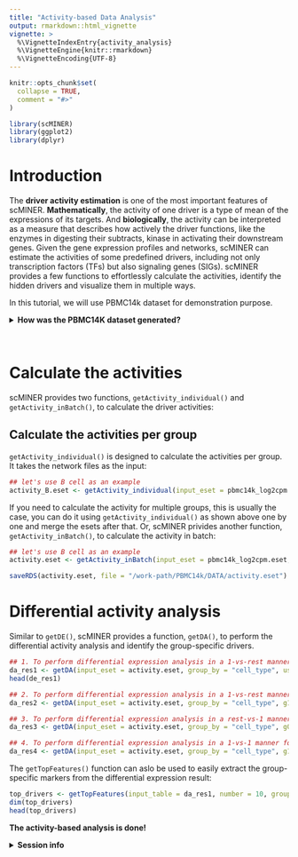 ```yaml
---
title: "Activity-based Data Analysis"
output: rmarkdown::html_vignette
vignette: >
  %\VignetteIndexEntry{activity_analysis}
  %\VignetteEngine{knitr::rmarkdown}
  %\VignetteEncoding{UTF-8}
---
```


```r
knitr::opts_chunk$set(
  collapse = TRUE,
  comment = "#>"
)
```

```r
library(scMINER)
library(ggplot2)
library(dplyr)
```

# Introduction

The **driver activity estimation** is one of the most important features of scMINER. **Mathematically**, the activity of one driver is a type of mean of the expressions of its targets. And **biologically**, the activity can be interpreted as a measure that describes how actively the driver functions, like the enzymes in digesting their subtracts, kinase in activating their downstream genes. Given the gene expression profiles and networks, scMINER can estimate the activities of some predefined drivers, including not only transcription factors (TFs) but also signaling genes (SIGs). scMINER provides a few functions to effortlessly calculate the activities, identify the hidden drivers and visualize them in multiple ways.

In this tutorial, we will use PBMC14k dataset for demonstration purpose.

<details>
<summary>**How was the PBMC14K dataset generated?**</summary>
```r
## Read the raw count matrix
pbmc14k_rawCount <- readInput_table(system.file("extdata/demo_pbmc14k/PBMC14k_rawCount.txt.gz", package = "scMINER"), is.geneBYcell = TRUE)

## Read the true labels
pbmc14k_trueLabel <- read.table(system.file("extdata/demo_pbmc14k/PBMC14k_trueLabel.txt.gz", package = "scMINER"), header = T, row.names = 1, sep = "\t", quote = "", stringsAsFactors = FALSE)

## The true_label much cover all cells in the expression matrix
table(colnames(pbmc14k_rawCount) %in% row.names(pbmc14k_trueLabel))

## Create the sparse eSet object using the true_label
pbmc14k_raw.eset <- createSparseEset(input_matrix = pbmc14k_rawCount, cellData = pbmc14k_trueLabel, featureData = NULL, projectID = "PBMC14k", addMetaData = TRUE)

## Filter he sparse eSet object using the auto mode
pbmc14k_filtered.eset <- filterSparseEset(pbmc14k_raw.eset, filter_mode = "auto", filter_type = "both")

## Normalize he sparse eSet object using the auto mode
pbmc14k_log2cpm.eset <- normalizeSparseEset(pbmc14k_filtered.eset, scale_factor = 1000000, log_base = 2, log_pseudoCount = 1)

## Add the clustering results from MICA
pbmc14k_log2cpm.eset <- addMICAoutput(pbmc14k_log2cpm.eset, mica_output_file = system.file("extdata/demo_pbmc14k/PBMC14k/MICA/clustering_UMAP_euclidean_20_2.05.txt", package = "scMINER"), visual_method = "umap")

## Add cell type annotation results
celltype_map <- c(`1`="CD4TN", `2`="CD4TCM", `3`="CD8TN", `4`="NK", `5`="B", `6`="Monocyte", `7`="CD4Treg")
pbmc14k_log2cpm.eset$cell_type <- as.character(celltype_map[pbmc14k_log2cpm.eset$clusterID])
```
</details>
\

# Calculate the activities

scMINER provides two functions, `getActivity_individual()` and `getActivity_inBatch()`, to calculate the driver activities:

## Calculate the activities per group

`getActivity_individual()` is designed to calculate the activities per group. It takes the network files as the input:
```r
## let's use B cell as an example
activity_B.eset <- getActivity_individual(input_eset = pbmc14k_log2cpm.eset[, pData(pbmc14k_log2cpm.eset)$true_label.new == "B"], network_file.tf = "/work-path/PBMC14K/SJARACNe/B/TF/bt100_pc001/consensus_network_ncol_.txt", network_file.sig = "/work-path/PBMC14K/SJARACNe/B/SIG/bt100_pc001/consensus_network_ncol_.txt", driver_type = "TF_SIG")
```

If you need to calculate the activity for multiple groups, this is usually the case, you can do it using `getActivity_individual()` as shown above one by one and merge the esets after that. Or, scMINER privides another function, `getActivity_inBatch()`, to calculate the activity in batch:
```r
## let's use B cell as an example
activity.eset <- getActivity_inBatch(input_eset = pbmc14k_log2cpm.eset, sjaracne_dir = "/work-path/PBMC14K/SJARACNe",  group_name = "true_label.new", driver_type = "TF_SIG", activity_method = "mean", do.z_normalization = TRUE)
```

```r
saveRDS(activity.eset, file = "/work-path/PBMC14k/DATA/activity.eset")
```


# Differential activity analysis

Similar to `getDE()`, scMINER provides a function, `getDA()`, to perform the differential activity analysis and identify the group-specific drivers.

```r
## 1. To perform differential expression analysis in a 1-vs-rest manner for all groups
da_res1 <- getDA(input_eset = activity.eset, group_by = "cell_type", use_method = "t.test")
head(de_res1)
```

```r
## 2. To perform differential expression analysis in a 1-vs-rest manner for one specific group
da_res2 <- getDA(input_eset = activity.eset, group_by = "cell_type", g1 = c("B"), use_method = "t.test")

## 3. To perform differential expression analysis in a rest-vs-1 manner for one specific group
da_res3 <- getDA(input_eset = activity.eset, group_by = "cell_type", g0 = c("B"), use_method = "t.test")

## 4. To perform differential expression analysis in a 1-vs-1 manner for any two groups
da_res4 <- getDA(input_eset = activity.eset, group_by = "cell_type", g1 = c("CD4Treg"), g0 = c("CD4TCM"), use_method = "t.test")
```

The `getTopFeatures()` function can aslo be used to easily extract the group-specific markers from the differential expression result:
```r
top_drivers <- getTopFeatures(input_table = da_res1, number = 10, group_by = "g1_tag", sort_by = "log2FC", sort_decreasing = TRUE)
dim(top_drivers)
head(top_drivers)
```

**The activity-based analysis is done!**

<details>
<summary>**Session info**</summary>
```r
sessioninfo::session_info()
```
</details>
\
